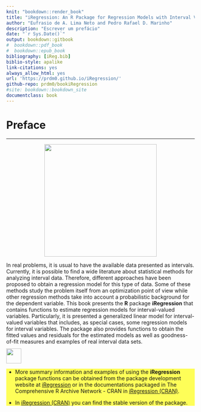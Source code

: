 ```yaml
---
knit: "bookdown::render_book"
title: "iRegression: An R Package for Regression Models with Interval Variables"
author: "Eufrasio de A. Lima Neto and Pedro Rafael D. Marinho"
description: "Escrever um prefácio"
date: "`r Sys.Date()`"
output: bookdown::gitbook
#  bookdown::pdf_book
#  bookdown::epub_book 
bibliography: [iReg.bib]
biblio-style: apalike
link-citations: yes
always_allow_html: yes
url: 'https://prdm0.github.io/iRegression/'
github-repo: prdm0/bookiRegression
#site: bookdown::bookdown_site
documentclass: book
---
```


# Preface {-}

-----

<p align="center">
<img src="images/logo_iRegession.png" width="300" height="300"/>
</p>

<div class=text-justify>
In real problems, it is usual to have the available data presented as intervals. Currently, it is possible to find a wide literature about statistical methods for analyzing interval data. Therefore, different approaches have been proposed to obtain a regression model for this type of data. Some of these methods study the problem itself from an optimization point of view while other regression methods take into account a probabilistic background for the dependent variable. This book presents the **R** package **iRegression** that contains functions to estimate regression models for interval-valued variables. Particularly, it is presented a generalized linear model for interval-valued variables that includes, as special cases, some regression models for interval variables. The package also provides functions to obtain the fitted values and residuals for the estimated models as well as goodness-of-fit measures and examples of real interval data sets.
</div></br></br></br></br>


<div style= "float:right;position: relative; top: -100px;">
<img src="images/note.png"  width="40" height="40"/>

<div style="background-color:rgba(255, 255, 0, 0.65)">
- More summary information and examples of using the **iRegression** package functions can be obtained from the package development website at [iRegression](https://prdm0.github.io/iRegression/) or in  the documentations packaged in The Comprehensive R Archive Network - CRAN in [iRegression (CRAN)](http://CRAN.r-project.org/package=iRegression).

- In [iRegression (CRAN)](http://CRAN.r-project.org/package=iRegression) you can find the stable version of the package.
</div>


